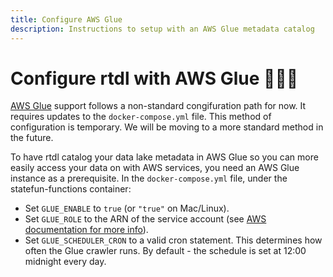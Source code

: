 ```yaml
---
title: Configure AWS Glue
description: Instructions to setup with an AWS Glue metadata catalog
---
```


# Configure rtdl with AWS Glue 🤷🏽‍♂️

[AWS Glue](https://aws.amazon.com/glue/) support follows a non-standard congifuration path for now. It requires updates to the `docker-compose.yml` file. This method of configuration is temporary. We will be moving to a more standard method in the future.

To have rtdl catalog your data lake metadata in AWS Glue so you can more easily access your data on with AWS services, you need an AWS Glue instance as a prerequisite. In the `docker-compose.yml` file, under the statefun-functions container:
  * Set `GLUE_ENABLE` to `true` (or `"true"` on Mac/Linux).
  * Set `GLUE_ROLE` to the ARN of the service account (see [AWS documentation for more info](https://docs.aws.amazon.com/glue/latest/dg/getting-started-access.html)).
  * Set `GLUE_SCHEDULER_CRON` to a valid cron statement. This determines how often the Glue crawler runs. By default - the schedule is set at 12:00 midnight every day.
